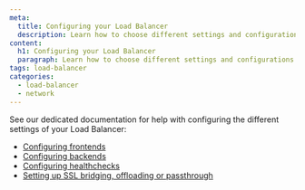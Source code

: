 ```yaml
---
meta:
  title: Configuring your Load Balancer
  description: Learn how to choose different settings and configurations for your Load Balancer depending on your needs
content:
  h1: Configuring your Load Balancer
  paragraph: Learn how to choose different settings and configurations for your Load Balancer depending on your needs
tags: load-balancer
categories: 
  - load-balancer
  - network
---
```


See our dedicated documentation for help with configuring the different settings of your Load Balancer:

- [Configuring frontends](/network/load-balancer/reference-content/configuring-frontends/)
- [Configuring backends](/network/load-balancer/reference-content/configuring-backends/)
- [Configuring healthchecks](/network/load-balancer/reference-content/configuring-health-checks/)
- [Setting up SSL bridging, offloading or passthrough](/network/load-balancer/reference-content/ssl-bridging-offloading-passthrough/)